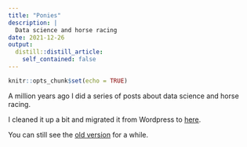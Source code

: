 ```yaml
---
title: "Ponies"
description: |
  Data science and horse racing
date: 2021-12-26
output:
  distill::distill_article:
    self_contained: false
---
```


```r
knitr::opts_chunk$set(echo = TRUE)
```

A million years ago I did a series of posts about data science and horse racing. 

I cleaned it up a bit and migrated it from Wordpress to [here](https://github.com/prabinov42/ponies_blog/blob/main/ponies_blog.md).

You can still see the [old version ](https://datascienceottawa.wordpress.com/ponies/) for a while.